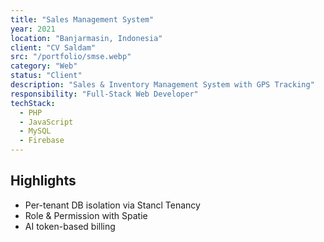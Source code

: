```yaml
---
title: "Sales Management System"
year: 2021
location: "Banjarmasin, Indonesia"
client: "CV Saldam"
src: "/portfolio/smse.webp"
category: "Web"
status: "Client"
description: "Sales & Inventory Management System with GPS Tracking"
responsibility: "Full-Stack Web Developer"
techStack:
  - PHP
  - JavaScript
  - MySQL
  - Firebase
---
```


## Highlights

- Per-tenant DB isolation via Stancl Tenancy
- Role & Permission with Spatie
- AI token-based billing
